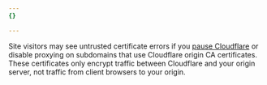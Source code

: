 ```yaml
---
{}

---
```



Site visitors may see untrusted certificate errors if you [pause Cloudflare](/fundamentals/manage-domains/pause-cloudflare/) or <GlossaryTooltip term="proxy status">disable proxying</GlossaryTooltip> on subdomains that use Cloudflare origin CA certificates. These certificates only encrypt traffic between Cloudflare and your origin server, not traffic from client browsers to your origin.